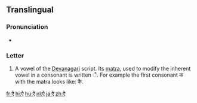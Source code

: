 {{Devanagari character info|hex=0910|name=DEVANAGARI LETTER AI|image=[[File:Deva-ai.png|100px]]}}  
==Translingual==

===Pronunciation===
* {{IPA|/əj/|/aj/|/ɛ/|/æ/|lang=mul}} {{qualifier|varies by language, context, etc.}}

===Letter===
{{mul-Deva|ai}}

# A vowel of the [[Devanagari]] script.  Its [[matra]], used to modify the inherent vowel in a consonant is written &#x0948;.  For example the first consonant क with the matra looks like: कै.

[[fr:ऐ]]
[[hi:ऐ]]
[[hu:ऐ]]
[[nl:ऐ]]
[[ja:ऐ]]
[[zh:ऐ]]